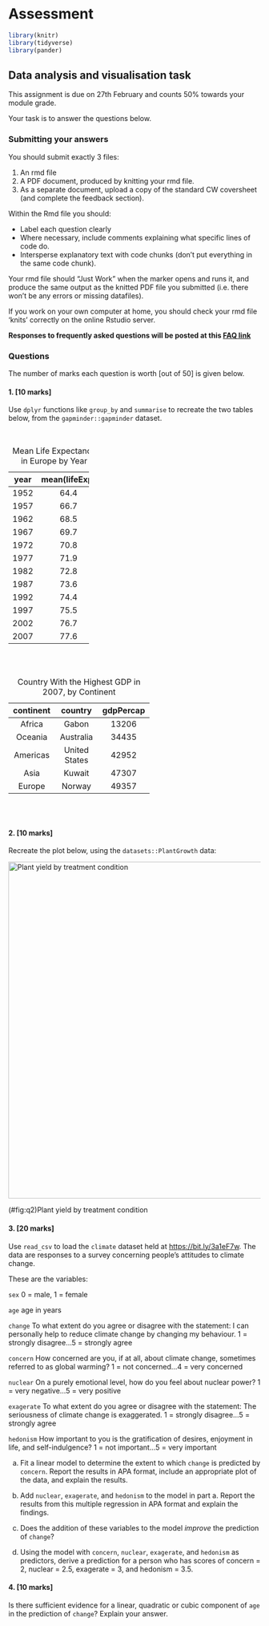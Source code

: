 # Assessment

```r
library(knitr)
library(tidyverse)
library(pander)
```



## Data analysis and visualisation task

This assignment is due on 27th February and counts 50% towards your module grade.

Your task is to answer the questions below.


### Submitting your answers

You should submit exactly 3 files:

1. An rmd file
2. A PDF document, produced by knitting your rmd file.
3. As a separate document, upload a copy of the standard CW coversheet (and complete the feedback section).


Within the Rmd file you should:

-   Label each question clearly
-   Where necessary, include comments explaining what specific lines of code do.
-   Intersperse explanatory text with code chunks (don't put everything in the same code chunk).

Your rmd file should "Just Work" when the marker opens and runs it, and produce the same output as
the knitted PDF file you submitted (i.e. there won't be any errors or missing datafiles).

If you work on your own computer at home, you should check your rmd file 'knits' correctly on the
online Rstudio server.

**Responses to frequently asked questions will be posted at this [FAQ link](#FAQ Data Analysis and Visualisation Task)**


### Questions

The number of marks each question is worth [out of 50] is given below.

#### 1. [10 marks]

Use `dplyr` functions like `group_by` and `summarise` to recreate the two tables below, from the `gapminder::gapminder` dataset.

\

----------------------
 year   mean(lifeExp) 
------ ---------------
 1952       64.4      

 1957       66.7      

 1962       68.5      

 1967       69.7      

 1972       70.8      

 1977       71.9      

 1982       72.8      

 1987       73.6      

 1992       74.4      

 1997       75.5      

 2002       76.7      

 2007       77.6      
----------------------

Table: Mean Life Expectancy in Europe by Year

\
\


---------------------------------------
 continent      country      gdpPercap 
----------- --------------- -----------
  Africa         Gabon         13206   

  Oceania      Australia       34435   

 Americas    United States     42952   

   Asia         Kuwait         47307   

  Europe        Norway         49357   
---------------------------------------

Table: Country With the Highest GDP in 2007, by Continent

\
\


#### 2. [10 marks]

Recreate the plot below, using the `datasets::PlantGrowth` data:


<div class="figure">
<img src="https://bit.ly/3al19eS" alt="Plant yield by treatment condition" width="672" />
<p class="caption">(\#fig:q2)Plant yield by treatment condition</p>
</div>



#### 3. [20 marks]

Use `read_csv` to load the `climate` dataset held at <https://bit.ly/3a1eF7w>. The data are responses to a survey concerning people's attitudes to climate change.



:::{.tip}

These are the variables:

`sex`  0 = male, 1 = female

`age`  age in years

`change`  To what extent do you agree or disagree with the statement: I can personally help to reduce climate change by changing my behaviour. 1 = strongly disagree...5 = strongly agree

`concern`  How concerned are you, if at all, about climate change, sometimes referred to as global warming? 1 = not concerned...4 = very concerned

`nuclear`  On a purely emotional level, how do you feel about nuclear power? 1 = very negative...5 = very positive

`exagerate`  To what extent do you agree or disagree with the statement: The seriousness of climate change is exaggerated. 1 = strongly disagree...5 = strongly agree

`hedonism`  How important to you is the gratification of desires, enjoyment in life, and self-indulgence? 1 = not important...5 = very important

:::


a. Fit a linear model to determine the extent to which `change` is predicted by  `concern`. Report the results in APA format, include an appropriate plot of the data, and explain the results.

b. Add  `nuclear`, `exagerate`, and `hedonism` to the model in part a. Report the results from this multiple regression in APA format and explain the findings. 

c. Does the addition of these variables to the model _improve_ the prediction of `change`? 

d. Using the model with `concern`, `nuclear`, `exagerate`, and `hedonism` as predictors, derive a prediction for a person who has scores of concern = 2, nuclear = 2.5, exagerate = 3, and hedonism = 3.5. 


#### 4. [10 marks]

Is there sufficient evidence for a linear, quadratic or cubic component of `age` in the prediction of `change`? Explain your answer.




